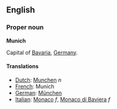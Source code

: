==English==
===Proper noun===
'''Munich'''

Capital of [[Bavaria]], [[Germany]].

====Translations====
*[[Dutch]]: [[Munchen]] ''n''
*[[French]]: Munich
*[[German]]: [[München]]
*[[Italian]]: [[Monaco]] ''f'', [[Monaco di Baviera]] ''f''